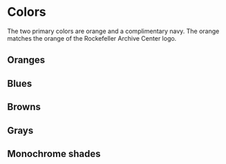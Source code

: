 

<Meta title="Global/Colors" />

# Colors

The two primary colors are orange and a complimentary navy. The orange matches
the orange of the Rockefeller Archive Center logo.

<ColorPalette>
  <ColorItem title="flame-orange" colors={[colors.flameOrange]} />
  <ColorItem title="yale-blue" colors={[colors.yaleBlue]} />
</ColorPalette>

## Oranges

<ColorPalette>
  <ColorItem title="flame-orange" colors={[colors.flameOrange]} />
  <ColorItem title="crusta-orange" colors={[colors.crustaOrange]} />
  <ColorItem title="sandy-orange" colors={[colors.sandyOrange]} />
  <ColorItem title="peach-orange" colors={[colors.peachOrange]} />
  <ColorItem title="rose-violet" colors={[colors.roseViolet]} />
</ColorPalette>

## Blues

<ColorPalette>
  <ColorItem title="water-blue" colors={[colors.waterBlue]} />
  <ColorItem title="solitude-blue" colors={[colors.solitudeBlue]} />
  <ColorItem title="regal-blue" colors={[colors.regalBlue]} />
  <ColorItem title="yale-blue" colors={[colors.yaleBlue]} />
  <ColorItem title="midnight-blue" colors={[colors.midnightBlue]} />
</ColorPalette>

## Browns

<ColorPalette>
  <ColorItem title="$rust-red" colors={[colors.rustRed]} />
  <ColorItem title="$maroon-brown" colors={[colors.maroonBrown]} />
  <ColorItem title="umber-brown" colors={[colors.umberBrown]} />
</ColorPalette>

## Grays

<ColorPalette>
  <ColorItem title="wan-white-grey" colors={[colors.wanWhiteGrey]} />
  <ColorItem title="silver-grey" colors={[colors.silverGrey]} />
  <ColorItem title="desert-grey" colors={[colors.desertGrey]} />
</ColorPalette>

## Monochrome shades

<ColorPalette>
  <ColorItem title="Monochrome" colors={[colors.black, colors.nightGrey, colors.mortarGrey, colors.darkGrey, colors.white]} />
</ColorPalette>
